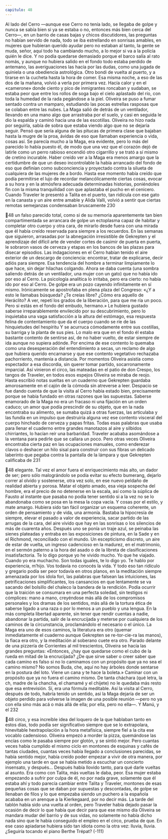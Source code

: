 ```yaml
---
capitulo: 48
---
```


Al lado del Cerro —aunque ese Cerro no tenía lado, se llegaba de golpe y
nunca se sabía bien si ya se estaba o no, entonces más bien cerca del Cerro—, en
un barrio de casas bajas y chicos discutidores, las preguntas no habían servido de
nada, todo se iba estrellando en sonrisas amables, en mujeres que hubieran
querido ayudar pero no estaban al tanto, la gente se muda, señor, aquí todo ha
cambiando mucho, a lo mejor si va a la policía quién le dice. Y no podía quedarse
demasiado porque el barco salía al rato nomás, y aunque no hubiera salido en el
fondo todo estaba perdido de antemano, las averiguaciones las hacía por las
dudas, como una jugada de quiniela o una obediencia astrológica. Otro bondi de
vuelta al puerto, y a tirarse en la cucheta hasta la hora de comer.
Esa misma noche, a eso de las dos de la mañana, volvió a verla por primera
vez. Hacía calor y en el «camerone» donde ciento y pico de inmigrantes roncaban
y sudaban, se estaba peor que entre los rollos de soga bajo el cielo aplastado del
río, con toda la humedad de la rada pegándose a la piel. Oliveira se puso a fumar
sentado contra un mamparo, estudiando las pocas estrellas rasposas que se
colaban entre las nubes. La Maga salió de detrás de un ventilador, llevando en
una mano algo que arrastraba por el suelo, y casi en seguida le dio la espalda y
caminó hacia una de las escotillas. Oliveira no hizo nada por seguirla, sabía de
sobra que estaba viendo algo que no se dejaría seguir. Pensó que sería alguna de
las pitucas de primera clase que bajaban hasta la mugre de la proa, ávidas de eso
que llamaban experiencia o vida, cosas así. Se parecía mucho a la Maga, era
evidente, pero lo más del parecido lo había puesto él, de modo que una vez que
el corazón dejó de latirle como un perro rabioso encendió otro cigarrillo y se trató
a sí mismo de cretino incurable.
Haber creído ver a la Maga era menos amargo que la certidumbre de que un
deseo incontrolable la había arrancado del fondo de eso que definían como
subconciencia y proyectado contra la silueta de cualquiera de las mujeres de a
bordo. Hasta ese momento había creído que podía permitirse el lujo de recordar
melancólicamente ciertas cosas, evocar a su hora y en la atmósfera adecuada
determinadas historias, poniéndoles fin con la misma tranquilidad con que
aplastaba el pucho en el cenicero. Cuando Traveler le presentó a Talita en el
puerto, tan ridícula con ese gato en la canasta y un aire entre amable y Alida
Valli, volvió a sentir que ciertas remotas semejanzas condensaban bruscamente
230

48
un falso parecido total, como si de su memoria aparentemente tan bien
compartimentada se arrancara de golpe un ectoplasma capaz de habitar y
completar otro cuerpo y otra cara, de mirarlo desde fuera con una mirada que él
había creído reservada para siempre a los recuerdos.
En las semanas que siguieron, arrasadas por la abnegación irresistible de
Gekrepten y el aprendizaje del difícil arte de vender cortes de casimir de puerta
en puerta, le sobraron vasos de cerveza y etapas en los bancos de las plazas para
disecar episodios. Las indagaciones en el Cerro habían tenido el aire exterior de
un descargo de conciencia: encontrar, tratar de explicarse, decir adiós para
siempre. Esa tendencia del hombre a terminar limpiamente lo que hace, sin dejar
hilachas colgando. Ahora se daba cuenta (una sombra saliendo detrás de un
ventilador, una mujer con un gato) que no había ido por eso al Cerro. La
psicología analítica lo irritaba, pero era cierto: no había ido por eso al Cerro. De
golpe era un pozo cayendo infinitamente en sí mismo. Irónicamente se
apostrofaba en plena plaza del Congreso: «¿Y a esto le llamabas búsqueda? ¿Te
creías libre? ¿Cómo era aquello de Heráclito? A ver, repetí los grados de la
liberación, para que me ría un poco. Pero si estás en el fondo del embudo,
hermano.» Le hubiera gustado saberse irreparablemente envilecido por su
descubrimiento, pero lo inquietaba una vaga satisfacción a la altura del
estómago, esa respuesta felina de contentamiento que da el cuerpo cuando se ríe
de las hinquietudes del hespíritu Y se acurruca cómodamente entre sus costillas,
su barriga y la planta de sus pies. Lo malo era que en el fondo él estaba bastante
contento de sentirse así, de no haber vuelto, de estar siempre de ida aunque no
supiera adónde. Por encima de ese contento lo quemaba como una desesperación
del entendimiento a secas, un reclamo de algo que hubiera querido encarnarse y
que ese contento vegetativo rechazaba pachorriento, mantenía a distancia. Por
momentos Oliveira asistía como espectador a esa discordia, sin querer tomar
partido, socarronamente imparcial. Así vinieron el circo, las mateadas en el patio
de don Crespo, los tangos de Traveler, en todos esos espejos Oliveira se miraba
de reojo. Hasta escribió notas sueltas en un cuaderno que Gekrepten guardaba
amorosamente en el cajón de la cómoda sin atreverse a leer. Despacio se fue
dando cuenta de que la visita al Cerro había estado bien, precisamente porque se
había fundado en otras razones que las supuestas. Saberse enamorado de la
Maga no era un fracaso ni una fijación en un orden caduco; un amor que podía
prescindir de su objeto, que en la nada encontraba su alimento, se sumaba quizá
a otras fuerzas, las articulaba y las fundía en un impulso que destruiría alguna
vez ese contento visceral del cuerpo hinchado de cerveza y papas fritas. Todas
esas palabras que usaba para llenar el cuaderno entre grandes manotazos al aire
y silbidos chirriantes, lo hacían reír una barbaridad. Traveler acababa
asomándose a la ventana para pedirle que se callara un poco. Pero otras veces
Oliveira encontraba cierta paz en las ocupaciones manuales, como enderezar
clavos o deshacer un hilo sisal para construir con sus fibras un delicado laberinto
que pegaba contra la pantalla de la lámpara y que Gekrepten calificaba de
231

48
elegante. Tal vez el amor fuera el enriquecimiento más alto, un dador de ser;
pero sólo malográndolo se podía evitar su efecto bumerang, dejarlo correr al
olvido y sostenerse, otra vez solo, en ese nuevo peldaño de realidad abierta y
porosa. Matar el objeto amado, esa vieja sospecha del hombre, era el precio de no
detenerse en la escala, así como la súplica de Fausto al instante que pasaba no
podía tener sentido si a la vez no se lo abandonaba como se posa en la mesa la
copa vacía. Y cosas por el estilo, y mate amargo.
Hubiera sido tan fácil organizar un esquema coherente, un orden de
pensamiento y de vida, una armonía. Bastaba la hipocresía de siempre, elevar el
pasado a valor de experiencia, sacar partido de las arrugas de la cara, del aire
vivido que hay en las sonrisas o los silencios de más de cuarenta años. Después
uno se ponía un traje azul, se peinaba las sienes plateadas y entraba en las
exposiciones de pintura, en la Sade y en el Richmond, reconciliado con el mundo.
Un escepticismo discreto, un aire de estar de vuelta, un ingreso cadencioso en la
madurez, en el matrimonio, en el sermón paterno a la hora del asado o de la
libreta de clasificaciones insatisfactoria. Te lo digo porque yo he vivido mucho.
Yo que he viajado. Cuando yo era muchacho. Son todas iguales, te lo digo yo. Te
hablo por experiencia, m’hijo. Vos todavía no conocés la vida.
Y todo eso tan ridículo y gregario podía ser peor todavía en otros planos, en la
meditación siempre amenazada por los idola fori, las palabras que falsean las
intuiciones, las petrificaciones simplificantes, los cansancios en que lentamente se
va sacando del bolsillo del chaleco la bandera de la rendición. Podía ocurrir que
la traición se consumara en una perfecta soledad, sin testigos ni cómplices: mano
a mano, creyéndose más allá de los compromisos personales y los dramas de los
sentidos, más allá de la tortura ética de saberse ligado a una raza o por lo menos
a un pueblo y una lengua. En la más completa libertad aparente, sin tener que
rendir cuentas a nadie, abandonar la partida, salir de la encrucijada y meterse
por cualquiera de los caminos de la circunstancia, proclamándolo el necesario o
el único. La Maga era uno de esos caminos, la literatura era otro (quemar
inmediatamente el cuaderno aunque Gekrepten se re-tor-cie-ra las manos), la
fiaca era otro, y la meditación al soberano cuete era otro. Parado delante de una
pizzería de Corrientes al mil trescientos, Oliveira se hacía las grandes preguntas:
«Entonces, ¿hay que quedarse como el cubo de la rueda en mitad de la
encrucijada? ¿De que sirve saber o creer saber que cada camino es falso si no lo
caminamos con un propósito que ya no sea el camino mismo? No somos Buda,
che, aquí no hay árboles donde sentarse en la postura del loto. Viene un cana y te
hace la boleta.»
Caminar con un propósito que ya no fuera el camino mismo. De tanta
cháchara (qué letra, la ch, madre de la chancha, el chamamé y el chijete) no le
quedaba más resto que esa entrevisión. Sí, era una fórmula meditable. Así la
visita al Cerro, después de todo, habría tenido un sentido, así la Maga dejaría de
ser un objeto perdido para volverse la imagen de una posible reunión —pero no
ya con ella sino más acá o más allá de ella; por ella, pero no ella—. Y Manú, y el
232

48
circo, y esa increíble idea del loquero de la que hablaban tanto en estos días, todo
podía ser significativo siempre que se lo extrapolara, hinevitable hextrapolación
a la hora metafísica, siempre fiel a la cita ese vocablo cadensioso. Oliveira
empezó a morder la pizza, quemándose las encías como le pasaba siempre por
glotón, y se sintió mejor. Pero cuantas veces había cumplido el mismo ciclo en
montones de esquinas y cafés de tantas ciudades, cuantas veces había llegado a
conclusiones parecidas, se había sentido mejor, había creído poder empezar a
vivir de otra manera, por ejemplo una tarde en que se había metido a escuchar
un concierto insensato, y después... Después había llovido tanto, para qué darle
vueltas al asunto. Era como con Talita, más vueltas le daba, peor. Esa mujer
estaba empezando a sufrir por culpa de él, no por nada grave, solamente que él
estaba ahí y todo parecía cambiar entre Talita y Traveler, montones de esas
pequeñas cosas que se daban por supuestas y descontadas, de golpe se llenaban
de filos y lo que empezaba siendo un puchero a la española acababa en un
arenque a la Kierkegaard, por no decir más. La tarde del tablón había sido una
vuelta al orden, pero Traveler había dejado pasar la ocasión de decir lo que había
que decir para que ese mismo día Oliveira se mandara mudar del barrio y de sus
vidas, no solamente no había dicho nada sino que le había conseguido el empleo
en el circo, prueba de que. En ese caso apiadarse hubiera sido tan idiota como la
otra vez: lluvia, lluvia. ¿Seguiría tocando el piano Berthe Trépat?
(-111)
